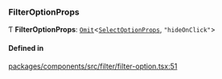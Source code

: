 ### FilterOptionProps

Ƭ **FilterOptionProps**: [`Omit`](https://www.typescriptlang.org/docs/handbook/utility-types.html#omittype-keys)\<[`SelectOptionProps`](/components/select-option/props.md), `"hideOnClick"`\>

#### Defined in

[packages/components/src/filter/filter-option.tsx:51](https://github.com/vtex/shoreline/blob/74b3e0b4f/packages/components/src/filter/filter-option.tsx#L51)
